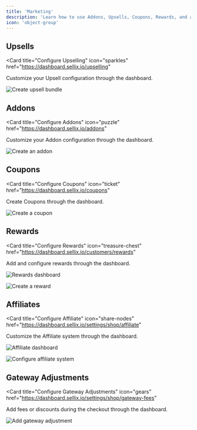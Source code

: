 ```yaml
---
title: 'Marketing'
description: 'Learn how to use Addons, Upsells, Coupons, Rewards, and all our ecosystem to skyrocket sales and increase conversion'
icon: 'object-group'
---
```


## Upsells

<Card
  title="Configure Upselling"
  icon="sparkles"
  href="https://dashboard.sellix.io/upselling"
>
  Customize your Upsell configuration through the dashboard.
</Card>

<img
  className="block"
  src="https://sellix.io/cdn-cgi/image/q=65/https://cdn.sellix.io/static/documentation/images/marketing/upselling.png"
  alt="Create upsell bundle"
/>

## Addons

<Card
  title="Configure Addons"
  icon="puzzle"
  href="https://dashboard.sellix.io/addons"
>
  Customize your Addon configuration through the dashboard.
</Card>

<img
  className="block"
  src="https://sellix.io/cdn-cgi/image/q=65/https://cdn.sellix.io/static/documentation/images/marketing/addon.png"
  alt="Create an addon"
/>

## Coupons

<Card
  title="Configure Coupons"
  icon="ticket"
  href="https://dashboard.sellix.io/coupons"
>
  Create Coupons through the dashboard.
</Card>

<img
  className="block"
  src="https://sellix.io/cdn-cgi/image/q=65/https://cdn.sellix.io/static/documentation/images/marketing/coupon.png"
  alt="Create a coupon"
/>

## Rewards

<Card
  title="Configure Rewards"
  icon="treasure-chest"
  href="https://dashboard.sellix.io/customers/rewards"
>
  Add and configure rewards through the dashboard.
</Card>

<img
  className="block"
  src="https://sellix.io/cdn-cgi/image/q=65/https://cdn.sellix.io/static/documentation/images/marketing/rewards.png"
  alt="Rewards dashboard"
/>

<img
  className="block"
  src="https://sellix.io/cdn-cgi/image/q=65/https://cdn.sellix.io/static/documentation/images/marketing/add-reward.png"
  alt="Create a reward"
/>

## Affiliates

<Card
  title="Configure Affiliate"
  icon="share-nodes"
  href="https://dashboard.sellix.io/settings/shop/affiliate"
>
  Customize the Affiliate system through the dashboard.
</Card>

<img
  className="block"
  src="https://sellix.io/cdn-cgi/image/q=65/https://cdn.sellix.io/static/documentation/images/marketing/affiliate-dash.png"
  alt="Affiliate dashboard"
/>

<img
  className="block"
  src="https://sellix.io/cdn-cgi/image/q=65/https://cdn.sellix.io/static/documentation/images/marketing/affiliate-set.png"
  alt="Configure affiliate system"
/>

## Gateway Adjustments

<Card
  title="Configure Gateway Adjustments"
  icon="gears"
  href="https://dashboard.sellix.io/settings/shop/gateway-fees"
>
  Add fees or discounts during the checkout through the dashboard.
</Card>

<img
  className="block"
  src="https://sellix.io/cdn-cgi/image/q=65/https://cdn.sellix.io/static/documentation/images/marketing/adjustments.png"
  alt="Add gateway adjustment"
/>
